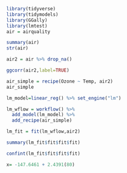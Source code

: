 ```r
library(tidyverse)
library(tidymodels)
library(GGally)
library(lmtest)
air = airquality
```

```r
summary(air)
str(air)
```

```r
air2 = air %>% drop_na()
```

```r
ggcorr(air2,label=TRUE)
```

```r
air_simple = recipe(Ozone ~ Temp, air2)
air_simple
```

```r
lm_model=linear_reg() %>% set_engine("lm")
```

```r
lm_wflow = workflow() %>%
  add_model(lm_model) %>%
  add_recipe(air_simple)
```

```r
lm_fit = fit(lm_wflow,air2)
```

```r
summary(lm_fit$fit$fit$fit)
```

```r
confint(lm_fit$fit$fit$fit)
```

```r
x= -147.6461 + 2.4391(80)
```


